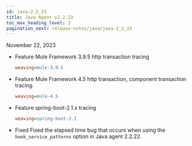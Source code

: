 ```yaml
---
id: java-2_2_23
title: Java Agent v2.2.23
toc_max_heading_level: 2
pagination_next: release-notes/java/java-2_2_22
---
```


November 22, 2023

- <Status>Feature</Status> Mule Framework 3.9.5 http transaction tracing

  ```ini title='whatap.conf'
  weaving=mule-3.9.5
  ```

- <Status>Feature</Status> Mule Framework 4.5 http transaction, component transaction tracing

  ```ini title='whatap.conf'
  weaving=mule-4.5
  ```

- <Status>Feature</Status> spring-boot-2.1.x tracing

  ```ini title='whatap.conf'
  weaving=spring-boot-2.1
  ```

- <Status>Fixed</Status> Fixed the elapsed time bug that occurs when using the <code>hook_service_patterns</code> option in Java agent 2.2.22.

